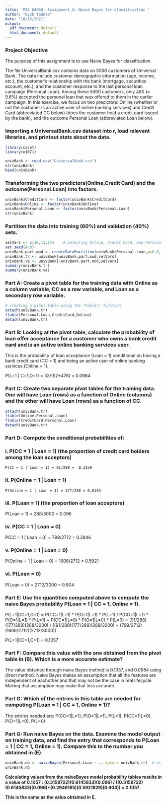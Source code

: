 ```yaml
---
title: 'MIS 64060: Assignment_3: Naive Bayes for classification '
author: "Eyob Tadele"
date: "10/15/2021"
output:
  pdf_document: default
  html_document: default
---
```


### Project Objective

The purpose of this assignment is to use Naive Bayes for classification.

The file UniversalBank.csv contains data on 5000 customers of Universal Bank. The data include
customer demographic information (age, income, etc.), the customer’s relationship with the bank
(mortgage, securities account, etc.), and the customer response to the last personal loan campaign
(Personal Loan). Among these 5000 customers, only 480 (= 9.6%) accepted the personal loan that
was offered to them in the earlier campaign. In this exercise, we focus on two predictors: Online
(whether or not the customer is an active user of online banking services) and Credit Card
(abbreviated CC below) (does the customer hold a credit card issued by the bank), and the outcome
Personal Loan (abbreviated Loan below).

### Importing a UniversalBank.csv dataset into r, load relevant libraries, and printout stats about the data.

```r
library(caret)
library(e1071)

univBank <- read.csv("UniversalBank.csv")
str(univBank)
head(univBank)
```
### Transforming the two predictors(Online,Credit Card) and the outcome(Personal.Loan) into factors.
```r
univBank$CreditCard <- factor(univBank$CreditCard)
univBank$Online <- factor(univBank$Online)
univBank$Personal.Loan <- factor(univBank$Personal.Loan)
str(univBank)
```
### Partition the data into training (60%) and validation (40%) sets.
```r
selVars <- c(10,13,14)    # selecting Online, Credit Card, and Personal.Loan 
set.seed(420)
univBank.part.mod <- createDataPartition(univBank$Personal.Loan,p=0.6, list = FALSE)
univBank.tr <- univBank[univBank.part.mod,selVars]
univBank.va <- univBank[-univBank.part.mod,selVars]
summary(univBank.tr)
summary(univBank.va)

```

### Part A: Create a pivot table for the training data with Online as a column variable, CC as a row variable, and Loan as a secondary row variable.
```r
# creating a pibot table using the ftable() function
attach(univBank.tr)
ftable(Personal.Loan,CreditCard,Online)
detach(univBank.tr)
```

### Part B: Looking at the pivot table, calculate the probability of loan offer acceptance for a customer who owns a bank credit card and is an active online banking services user. 
This is the probability of loan acceptance (Loan = 1) conditional on
having a bank credit card (CC = 1) and being an active user of online banking services (Online = 1). 

P(L=1 | C=1,O=1) = 52/(52+476) = 0.0984

### Part C: Create two separate pivot tables for the training data. One will have Loan (rows) as a function of Online (columns) and the other will have Loan (rows) as a function of CC.

```r
attach(univBank.tr)
ftable(Online,Personal.Loan)
ftable(CreditCard,Personal.Loan)
detach(univBank.tr)
```

### Part D: Compute the conditional probabilities of: 

### i. P(CC = 1 | Loan = 1) (the proportion of credit card holders among the loan acceptors)
    P(CC = 1 | Loan = 1) = 91/288 =  0.3159
  
### ii. P(Online = 1 | Loan = 1)
    P(Online = 1 | Loan = 1) = 177/288 = 0.6145
  
### iii. P(Loan = 1) (the proportion of loan acceptors)
  P(Loan = 1) = 288/3000 = 0.096
  
### iv. P(CC = 1 | Loan = 0)
  P(CC = 1 | Loan = 0) = 799/2712 = 0.2946

### v. P(Online = 1 | Loan = 0)
  P(Online = 1 | Loan = 0) = 1606/2712 = 0.5921

### vi. P(Loan = 0)
  P(Loan = 0) = 2712/3000 = 0.904
  
### Part E: Use the quantities computed above to compute the naive Bayes probability P(Loan = 1 | CC = 1, Online = 1).
P(L=1|CC=1,O=1) = P(CC=1|L=1) * P(O=1|L=1) * P(L=1) / 
                  P(CC=1|L=1) * P(O=1|L=1) * P(L=1) + P(CC=1|L=0) * P(O=1|L=0) * P(L=0) 
                = (91/288)(177/288)(288/3000) / ((91/288)(177/288)(288/3000) + (799/2712)(1606/2712)(2712/3000))

P(L=1|CC=1,O=1) = 0.1057

### Part F: Compare this value with the one obtained from the pivot table in (B). Which is a more accurate estimate?
The value obtained through naive Bayes method is 0.1057, and 0.0984 using direct method. Naive Bayes makes 
an assumption that all the features are independent of eachother and that may not be the case in real lifecycle. 
Making that assumption may make that less accurate.

### Part G: Which of the entries in this table are needed for computing P(Loan = 1 | CC = 1, Online = 1)?
The entries needed are: P(CC=1|L=1), P(O=1|L=1), P(L=1), P(CC=1|L=0), P(O=1|L=0), P(L=0)

### Part G: Run naive Bayes on the data. Examine the model output on training data, and find the entry that corresponds to P(Loan = 1 | CC = 1, Online = 1). Compare this to the number you obtained in (E). 

```r
univBank.nb <- naiveBayes(Personal.Loan ~ ., data = univBank.tr)  # using the naiveBayes model
univBank.nb
```

**Calculating values from the naiveBayes model probability tables results in a value of 0.1057 : **
  **(0.3159722)(0.6145833)(0.096) / ((0.3159722)(0.6145833)(0.096)+(0.2946165)(0.5921829)(0.904)) = 0.1057**

**This is the same as the value obtained in E.** 
  
  
